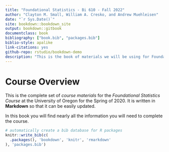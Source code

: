 ```yaml
--- 
title: "Foundational Statistics - Bi 610 - Fall 2022"
author: "Clayton M. Small, William A. Cresko, and Andrew Muehleisen"
date: "`r Sys.Date()`"
site: bookdown::bookdown_site
output: bookdown::gitbook
documentclass: book
bibliography: ["book.bib", "packages.bib"]
biblio-style: apalike
link-citations: yes
github-repo: rstudio/bookdown-demo
description: "This is the book of materials we will be using for Foundational Statistics (Bi 610) at the University of Oregon for the Fall Term of 2022"
---
```


# Course Overview

This is the complete set of _course materials_ for the _Foundational Statistics Course_ at the University of Oregon for the Spring of 2020. It is written in **Markdown** so that it can be easily updated. 

In this book you will find nearly all the information you will need to complete the course.



```r
# automatically create a bib database for R packages
knitr::write_bib(c(
  .packages(), 'bookdown', 'knitr', 'rmarkdown'
), 'packages.bib')
```
